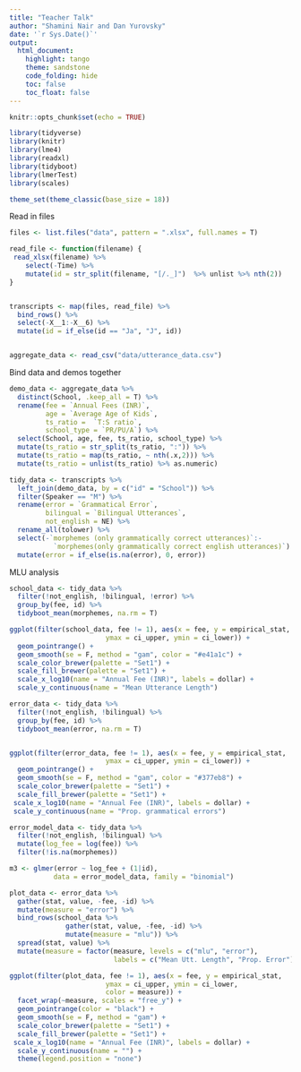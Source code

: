```yaml
---
title: "Teacher Talk"
author: "Shamini Nair and Dan Yurovsky"
date: '`r Sys.Date()`'
output:
  html_document:
    highlight: tango
    theme: sandstone
    code_folding: hide
    toc: false
    toc_float: false
---
```


```r
knitr::opts_chunk$set(echo = TRUE)
```

```r
library(tidyverse)
library(knitr)
library(lme4)
library(readxl)
library(tidyboot)
library(lmerTest)
library(scales)

theme_set(theme_classic(base_size = 18))
```

Read in files

```r
files <- list.files("data", pattern = ".xlsx", full.names = T) 

read_file <- function(filename) {
 read_xlsx(filename) %>%
    select(-Time) %>%
    mutate(id = str_split(filename, "[/._]")  %>% unlist %>% nth(2))
}


transcripts <- map(files, read_file) %>%
  bind_rows() %>%
  select(-X__1:-X__6) %>%
  mutate(id = if_else(id == "Ja", "J", id))


aggregate_data <- read_csv("data/utterance_data.csv")
```

Bind data and demos together

```r
demo_data <- aggregate_data %>%
  distinct(School, .keep_all = T) %>%
  rename(fee = `Annual Fees (INR)`,
         age = `Average Age of Kids`, 
         ts_ratio =  `T:S ratio`,
         school_type = `PR/PU/A`) %>%
  select(School, age, fee, ts_ratio, school_type) %>%
  mutate(ts_ratio = str_split(ts_ratio, ":")) %>%
  mutate(ts_ratio = map(ts_ratio, ~ nth(.x,2))) %>%
  mutate(ts_ratio = unlist(ts_ratio) %>% as.numeric)

tidy_data <- transcripts %>%
  left_join(demo_data, by = c("id" = "School")) %>%
  filter(Speaker == "M") %>%
  rename(error = `Grammatical Error`,
         bilingual = `Bilingual Utterances`,
         not_english = NE) %>%
  rename_all(tolower) %>%
  select(-`morphemes (only grammatically correct utterances)`:- 
           `morphemes(only grammatically correct english utterances)`) %>%
  mutate(error = if_else(is.na(error), 0, error))
```

MLU analysis
```r

school_data <- tidy_data %>%
  filter(!not_english, !bilingual, !error) %>%
  group_by(fee, id) %>%
  tidyboot_mean(morphemes, na.rm = T)

ggplot(filter(school_data, fee != 1), aes(x = fee, y = empirical_stat,
                        ymax = ci_upper, ymin = ci_lower)) +
  geom_pointrange() +
  geom_smooth(se = F, method = "gam", color = "#e41a1c") + 
  scale_color_brewer(palette = "Set1") + 
  scale_fill_brewer(palette = "Set1") + 
  scale_x_log10(name = "Annual Fee (INR)", labels = dollar) +
  scale_y_continuous(name = "Mean Utterance Length")
```

```r

error_data <- tidy_data %>%
  filter(!not_english, !bilingual) %>%
  group_by(fee, id) %>%
  tidyboot_mean(error, na.rm = T)


ggplot(filter(error_data, fee != 1), aes(x = fee, y = empirical_stat,
                        ymax = ci_upper, ymin = ci_lower)) +
  geom_pointrange() +
  geom_smooth(se = F, method = "gam", color = "#377eb8") + 
  scale_color_brewer(palette = "Set1") + 
  scale_fill_brewer(palette = "Set1") + 
 scale_x_log10(name = "Annual Fee (INR)", labels = dollar) +
 scale_y_continuous(name = "Prop. grammatical errors")

```

```r
error_model_data <- tidy_data %>%
  filter(!not_english, !bilingual) %>%
  mutate(log_fee = log(fee)) %>% 
  filter(!is.na(morphemes))

m3 <- glmer(error ~ log_fee + (1|id), 
           data = error_model_data, family = "binomial")
```

```r
plot_data <- error_data %>%
  gather(stat, value, -fee, -id) %>%
  mutate(measure = "error") %>%
  bind_rows(school_data %>%
              gather(stat, value, -fee, -id) %>%
              mutate(measure = "mlu")) %>%
  spread(stat, value) %>%
  mutate(measure = factor(measure, levels = c("mlu", "error"),
                          labels = c("Mean Utt. Length", "Prop. Error")))

ggplot(filter(plot_data, fee != 1), aes(x = fee, y = empirical_stat,
                        ymax = ci_upper, ymin = ci_lower,
                        color = measure)) +
  facet_wrap(~measure, scales = "free_y") +
  geom_pointrange(color = "black") +
  geom_smooth(se = F, method = "gam") + 
  scale_color_brewer(palette = "Set1") + 
  scale_fill_brewer(palette = "Set1") + 
 scale_x_log10(name = "Annual Fee (INR)", labels = dollar) +
  scale_y_continuous(name = "") +
  theme(legend.position = "none")
```
